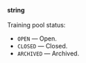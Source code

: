 **string**<br/><br/>Training pool status:

- `OPEN` — Open.
- `CLOSED` — Closed.
- `ARCHIVED` — Archived.